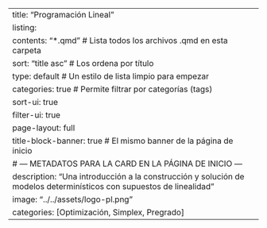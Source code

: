 ---
title: "Programación Lineal"
listing:
  contents: "*.qmd"      # Lista todos los archivos .qmd en esta carpeta
  sort: "title asc"     # Los ordena por título
  type: default         # Un estilo de lista limpio para empezar
  categories: true      # Permite filtrar por categorías (tags)
  sort-ui: true
  filter-ui: true
page-layout: full
title-block-banner: true # El mismo banner de la página de inicio
# --- METADATOS PARA LA CARD EN LA PÁGINA DE INICIO ---
description: "Una introducción a la construcción y solución de modelos determinísticos con supuestos de linealidad"
image: "../../assets/logo-pl.png"
categories: [Optimización, Simplex, Pregrado]
---